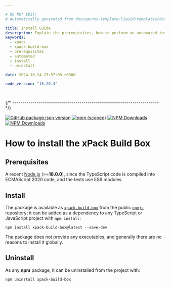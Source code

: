 ```yaml
---

# DO NOT EDIT!
# Automatically generated from docusaurus-template-liquid/templates/docusaurus.

title: Install Guide
description: Explain the prerequisites, how to perform an automated installation, how to uninstall.
keywords:
  - xpack
  - xpack-build-box
  - prerequisites
  - automated
  - install
  - uninstall

date: 2024-10-24 23:57:00 +0300

node_version: "18.20.4"

---
```




{/* ------------------------------------------------------------------------ */}

[![GitHub package.json version](https://img.shields.io/github/package-json/v/xpack-dev-tools/xpack-build-box?color=green)](https://github.com/xpack-dev-tools/xpack-build-box/blob/master/package.json)
[![npm (scoped)](https://img.shields.io/npm/v/xpack-build-box.svg?color=green)](https://www.npmjs.com/package/xpack-build-box/)
[![NPM Downloads](https://img.shields.io/npm/dw/xpack-build-box)](https://www.npmjs.com/package/xpack-build-box/)
[![NPM Downloads](https://img.shields.io/npm/d18m/xpack-build-box)](https://www.npmjs.com/package/xpack-build-box/)

# How to install the xPack Build Box


## Prerequisites

A recent [Node.js](https://nodejs.org) (>=**18.0.0**),
since the TypeScript code
is compiled into ECMAScript 2020 code, and the tests use ES6 modules.

## Install

The package is available as
[`xpack-build-box`](https://www.npmjs.com/package/xpack-build-box/)
from the public [`npmjs`](https://www.npmjs.com) repository;
it can be added as a
dependency to any TypeScript or JavaScript
project with `npm install`:

```console
npm install xpack-build-box@latest --save-dev
```


The package does not provide any executables, and generally there are no
reasons to install it globally.

## Uninstall

As any **npm** package, it can be uninstalled from the project with:

```console
npm uninstall xpack-build-box
```



